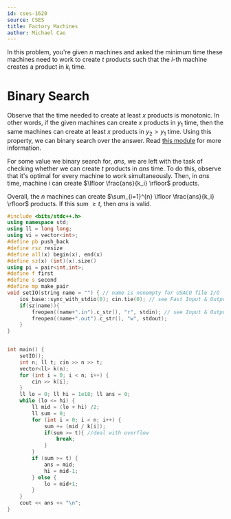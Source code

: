 ```yaml
---
id: cses-1620
source: CSES
title: Factory Machines
author: Michael Cao
---
```


In this problem, you're given $n$ machines and asked the minimum time these
machines need to work to create $t$ products such that the $i$-th machine
creates a product in $k_i$ time.

# Binary Search

Observe that the time needed to create at least $x$ products is monotonic. In
other words, if the given machines can create $x$ products in $y_1$ time, then
the same machines can create at least $x$ products in $y_2 > y_1$ time. Using
this property, we can binary search over the answer. Read
[this module](/silver/binary-search) for more information.

For some value we binary search for, $ans$, we are left with the task of
checking whether we can create $t$ products in $ans$ time. To do this, observe
that it's optimal for every machine to work simultaneously. Then, in $ans$ time,
machine $i$ can create $\lfloor \frac{ans}{k_i} \rfloor$ products.

Overall, the $n$ machines can create
‎‎$\sum_{i=1}^{n} \lfloor \frac{ans}{k_i} \rfloor$ products. If this sum
$\geq t$, then $ans$ is valid.

```cpp
#include <bits/stdc++.h>
using namespace std;
using ll = long long;
using vi = vector<int>;
#define pb push_back
#define rsz resize
#define all(x) begin(x), end(x)
#define sz(x) (int)(x).size()
using pi = pair<int,int>;
#define f first
#define s second
#define mp make_pair
void setIO(string name = "") { // name is nonempty for USACO file I/O
	ios_base::sync_with_stdio(0); cin.tie(0); // see Fast Input & Output
	if(sz(name)){
		freopen((name+".in").c_str(), "r", stdin); // see Input & Output
		freopen((name+".out").c_str(), "w", stdout);
	}
}


int main() {
	setIO();
	int n; ll t; cin >> n >> t;
	vector<ll> k(n);
	for (int i = 0; i < n; i++) {
		cin >> k[i];
	}
	ll lo = 0; ll hi = 1e18; ll ans = 0;
	while (lo <= hi) {
		ll mid = (lo + hi) /2;
		ll sum = 0;
		for (int i = 0; i < n; i++) {
			sum += (mid / k[i]);
			if(sum >= t){ //deal with overflow
				break;
			}
		}
		if (sum >= t) {
			ans = mid;
			hi = mid-1;
		} else {
			lo = mid+1;
		}
	}
	cout << ans << "\n";
}
```
